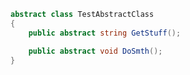 ```csharp
abstract class TestAbstractClass
{
    public abstract string GetStuff();

    public abstract void DoSmth();
}

```

